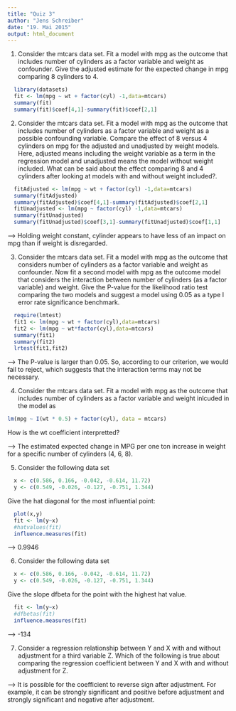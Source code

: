 ```yaml
---
title: "Quiz 3"
author: "Jens Schreiber"
date: "19. Mai 2015"
output: html_document
---
```


1. Consider the mtcars data set. Fit a model with mpg as the outcome that includes number of cylinders as a factor variable and weight as confounder. Give the adjusted estimate for the expected change in mpg comparing 8 cylinders to 4.
```r
  library(datasets)
  fit <- lm(mpg ~ wt + factor(cyl) -1,data=mtcars)
  summary(fit)
  summary(fit)$coef[4,1]-summary(fit)$coef[2,1]
```

2. Consider the mtcars data set. Fit a model with mpg as the outcome that includes number of cylinders as a factor variable and weight as a possible confounding variable. Compare the effect of 8 versus 4 cylinders on mpg for the adjusted and unadjusted by weight models. Here, adjusted means including the weight variable as a term in the regression model and unadjusted means the model without weight included. What can be said about the effect comparing 8 and 4 cylinders after looking at models with and without weight included?.

```r
  fitAdjusted <- lm(mpg ~ wt + factor(cyl) -1,data=mtcars)
  summary(fitAdjusted)
  summary(fitAdjusted)$coef[4,1]-summary(fitAdjusted)$coef[2,1] 
  fitUnadjusted <- lm(mpg ~ factor(cyl) -1,data=mtcars)
  summary(fitUnadjusted)
  summary(fitUnadjusted)$coef[3,1]-summary(fitUnadjusted)$coef[1,1]
```

--> Holding weight constant, cylinder appears to have less of an impact on mpg than if weight is disregarded.

3. Consider the mtcars data set. Fit a model with mpg as the outcome that considers number of cylinders as a factor variable and weight as confounder. Now fit a second model with mpg as the outcome model that considers the interaction between number of cylinders (as a factor variable) and weight. Give the P-value for the likelihood ratio test comparing the two models and suggest a model using 0.05 as a type I error rate significance benchmark.

```r
  require(lmtest)
  fit1 <- lm(mpg ~ wt + factor(cyl),data=mtcars)
  fit2 <- lm(mpg ~ wt*factor(cyl),data=mtcars)
  summary(fit1)
  summary(fit2)
  lrtest(fit1,fit2)
```

--> The P-value is larger than 0.05. So, according to our criterion, we would fail to reject, which suggests that the interaction terms may not be necessary.

4. Consider the mtcars data set. Fit a model with mpg as the outcome that includes number of cylinders as a factor variable and weight inlcuded in the model as

```r
lm(mpg ~ I(wt * 0.5) + factor(cyl), data = mtcars)
```

How is the wt coefficient interpretted?

--> The estimated expected change in MPG per one ton increase in weight for a specific number of cylinders (4, 6, 8).

5. Consider the following data set

```r
  x <- c(0.586, 0.166, -0.042, -0.614, 11.72)
  y <- c(0.549, -0.026, -0.127, -0.751, 1.344)
```

Give the hat diagonal for the most influential point:

```r
  plot(x,y)
  fit <- lm(y~x)
  #hatvalues(fit)
  influence.measures(fit)
```

--> 0.9946

6. Consider the following data set

```r
  x <- c(0.586, 0.166, -0.042, -0.614, 11.72)
  y <- c(0.549, -0.026, -0.127, -0.751, 1.344)
```

Give the slope dfbeta for the point with the highest hat value.

```r
  fit <- lm(y~x)
  #dfbetas(fit)
  influence.measures(fit)
```

--> -134

7. Consider a regression relationship between Y and X with and without adjustment for a third variable Z. Which of the following is true about comparing the regression coefficient between Y and X with and without adjustment for Z.

--> It is possible for the coefficient to reverse sign after adjustment. For example, it can be strongly significant and positive before adjustment and strongly significant and negative after adjustment.

```r

```
